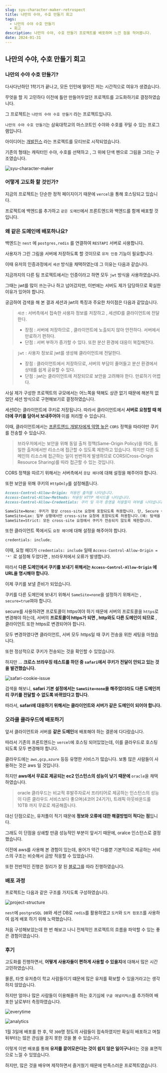 ---
slug: syu-character-maker-retrospect
title: 나만의 수야, 수호 만들기 회고
tags:
  - 나만의 수야 수호 만들기
  - 회고
description: 나만의 수야, 수호 만들기 프로젝트를 배포하며 느낀 점을 적어봅니다.
date: 2024-01-31
---

## 나만의 수야, 수호 만들기 회고

### 나만의 수야 수호 만들기?

다사다난하던 1학기가 끝나고, 모든 인턴에 떨어진 저는 시간적으로 여유가 생겼습니다.

무엇을 할 지 고민하다 이전에 틀만 만들어두었던 프로젝트를 고도화하기로 결정하였습니다.

그 프로젝트는 `나만의 수야 수호 만들기` 라는 프로젝트입니다.

`나만의 수야 수호 만들기`는 삼육대학교의 마스코트인 수야와 수호를 꾸밀 수 있는 프로그램입니다.

아이디어는 [개발진스](https://devjeans.dev-hee.com/) 라는 프로젝트를 모티브로 시작되었습니다.

기존의 형태는 캐릭터인 수야, 수호를 선택하고 , 그 위에 단색 펜으로 그림을 그리는 구조였습니다.

![syu-character-maker](/public/posts/blog/syu-character-maker-retrospect/syu-character-maker.png)

### 어떻게 고도화 할 것인가?

지금의 프로젝트는 단순한 정적 페이지이기 때문에 `vercel`을 통해 호스팅되고 있습니다.

프로젝트에 백엔드를 추가하고 `같은 도메인`에서 프론트엔드와 백엔드를 함께 배포할 것입니다.

### 왜 같은 도메인에 배포하나요?

백엔드는 `nest` 에 `postgres,redis` 를 연결하여 `RESTAPI` 서버로 사용합니다.

사용자가 그린 그림을 서버에 저장하도록 할 것이므로 `유저 인증` 기능이 필요합니다.

이때 유저의 인증과정에서 `세션` 방식을 채택하였는데 그 이유는 다음과 같습니다.

지금까지의 다른 팀 프로젝트에서는 인증이라고 하면 모두 `jwt` 방식을 사용하였습니다.

그때는 jwt를 많이 쓰는구나 하고 넘어갔지만, 이번에는 서버도 제가 담당하므로 확실한 이유가 있어야 합니다.

궁금하여 검색을 해 본 결과 세션과 jwt의 특징과 주요한 차이점은 다음과 같았습니다.

> `세션` : 서버측에서 접속한 사용자 정보를 저장하고 , 세션ID를 클라이언트에 전달한다.
>
> - 장점 : 서버에 저장하므로 , 클라이언트에 노출되지 않아 안전하다. 서버에서 만료하기 편하다.
> - 단점 : 서버 부하가 증가할 수 있다. 또한 분산 환경에 대응이 복잡해진다.

> `jwt` : 사용자 정보로 jwt를 생성해 클라이언트에 전달한다.
>
> - 장점 : 클라이언트에서 저장하므로, 서버의 부담이 줄어들고 분산 환경에서 상태를 쉽게 공유할 수 있다.
> - 단점 : jwt는 클라이언트에 저장되므로 보안을 고려해야 한다. 만료하기 어렵다.

사실 제가 구성한 프로젝트의 규모에서는 어느쪽을 택해도 상관 없기 때문에 해본적 없었던 세션 방식으로 구현해보기로 결정하였습니다.

세션ID는 클라이언트에 쿠키로 저장됩니다. 따라서 클라이언트에서 **서버로 요청할 때 헤더에 쿠키를 담아서 보내주어야** 이를 처리할 수 있습니다.

이때, 클라이언트에서는 [프론트엔드 개발자에게 악명 높은](https://evan-moon.github.io/2020/05/21/about-cors/) `CORS` 정책을 따라야만 쿠키를 전송할 수 있습니다.

> 브라우저에서는 보안을 위해 동일 출처 정책(Same-Origin Policy)을 따라, 동일한 출처에서만 리소스에 접근할 수 있도록 제한하고 있습니다.
> 하지만 다른 도메인의 리소스에 접근하는 일이 빈번하게 발생하므로 CORS(Cross-Origin Resource Sharing)를 따라 접근할 수 있는 것입니다.

CORS 정책을 따르기 위해서는 서버측에서 `응답 헤더`에 대해 설정을 해주어야 합니다.

또한 보안을 위해 쿠키의 `HttpOnly`를 설정해줍니다.

```markdown title="CORS 설정"
Access-Control-Allow-Origin: 허용된 출처를 나타냅니다.
Access-Control-Allow-Methods: 허용된 HTTP 메서드를 나타냅니다.
Access-Control-Allow-Credentials: 쿠키 및 자격 증명을 허용할지 여부를 나타냅니다.

SameSite=None: 쿠키가 항상 cross-site 요청에 포함되도록 허용합니다. 단, Secure 속성이 필요합니다.
SameSite=Lax: 일부 상황에서만 cross-site 요청에 포함되도록 허용합니다.(예: 탐색을 통한 GET 요청).
SameSite=Strict: 모든 cross-site 요청에서 쿠키가 전송되지 않도록 제한합니다.
```

또한 클라이언트 쪽에서도 `요청 헤더`에 대해 설정을 해주어야 합니다.

```jsx title="fetch나 axios 요청 헤더"
credentials: include;
```

이때, 요청 헤더가 `credentials: include` 일때 `Access-Control-Allow-Origin = '*'` 로 설정해 두었다면 , 브라우저에서 오류가 발생합니다.

따라서 **다른 도메인에서 쿠키를 보내기 위해서는 `Access-Control-Allow-Origin` 에 URL을 명시해야 합니다.**

이제 쿠키를 보낼 준비가 되었습니다.

쿠키를 다른 도메인에 보내기 위해서 `SameSite=none`을 설정하기 위해서는 , `secure=true`여야 합니다.

secure를 사용하려면 프로토콜이 https여야 하기 때문에 서버의 프로토콜을 `https`로 변경해야 하는데, 서버의 **프로토콜이 https가 되면 , http와도 다른 도메인이 되므로** , 클라이언트 또한 https로 변경되어야 합니다.

모두 변경하였다면 클라이언트, 서버 모두 https일 때 쿠키 전송을 위한 세팅을 마쳤습니다.

또한 정상적으로 쿠키가 전송되는 것을 확인할 수 있었습니다.

하지만 … **크로스 브라우징 테스트를 하던 중 `safari`에서 쿠키가 전달이 안되고 있는 것을 발견했습니다.**

![safari-cookie-issue](/public/posts/blog/syu-character-maker-retrospect/safari-cookie-issue.png)

검색을 해보니, **safari 기본 설정에서는 `SameSite=none`을 해주었더라도 다른 도메인끼리 쿠키를 전달할 수 없도록 바뀌었다고 합니다.**

따라서, **safari에 대응하기 위해서는 클라이언트와 서버가 같은 도메인이 되어야 합니다.**

### 오라클 클라우드에 배포하기

앞서 클라이언트와 서버를 **같은 도메인**에 배포해야 하는 결론에 다다랐습니다.

따라서 기존의 프론트엔드는 `vercel`에 호스팅 되어있었는데, 이를 클라우드로 호스팅 되도록 모두 변경해야 합니다.

클라우드에는 `aws,gcp,azure` 등등 유명한 서비스가 많습니다. 보통 많은 사람들이 사용하는 것은 aws 일 것입니다.

하지만 **aws에서 무료로 제공되는 ec2 인스턴스의 성능이 낮기 때문에** `oracle`을 채택하였습니다.

> oracle 클라우드는 비교적 후발주자로서 프리티어로 제공하는 인스턴스의 성능이 다른 클라우드 서비스보다 좋으며(4코어 24기가), 트래픽 아웃바운드를 10TB 까지 무료로 제공해줍니다.

대신 단점으로는, 유저풀이 적기 때문에 **정보와 오류에 대한 해결방법이 적다는 점**입니다.

그래도 이 단점을 상쇄할 만큼 성능적인 부분이 앞서기 때문에, oralce 인스턴스로 결정했습니다.

이전에 aws를 사용해 본 경험이 있는데, 용어가 약간 다를뿐 기본적으로 제공하는 서비스의 구조는 비슷해서 금방 적응할 수 있었습니다.

또한 전반적인 진행은 정리가 잘 된 [블로그](https://sonhc.tistory.com/906)를 따라 진행하였습니다.

### 배포 과정

프로젝트는 다음과 같은 구조를 가지도록 구성하였습니다.

![project-structure](/public/posts/blog/syu-character-maker-retrospect/project-structure.png)

`nest`에 `postgreSQL DB`와 세션 DB로 `redis`를 활용하였고 `도커`와 `도커 컴포즈`를 사용하여 쉽게 배포 하기 위해 노력했습니다.

처음 구성해보았는데 한 번 해보고 나니 전체적인 프로젝트의 흐름을 파악할 수 있는 좋은 경험이였습니다.

### 후기

고도화를 진행하면서, **어떻게 사용자들이 편하게 사용할 수 있을지**에 대해서 많은 시간 고민하였습니다.

물론, 타겟 유저층이 학교 사람들이기 떄문에 많은 유저를 확보할 수 있을거라고는 생각하지 않았습니다.

하지만 얼마나 많은 사람들이 이용해줄까 하는 호기심에 `구글 애널리틱스`를 추가하여 배포한 날로부터 측정하였습니다.

![everytime](/public/posts/blog/syu-character-maker-retrospect/everytime.png)

![analytics](/public/posts/blog/syu-character-maker-retrospect/analytics.png)

1월 3일에 배포를 한 후, 약 `300`명 정도의 사람들이 접속하였지만 확실히 배포하고 며칠 뒤부터는 많은 관심을 끌지 못한 것을 볼 수 있습니다.

이렇게 이번 배포를 통해 **유저를 끌어모은다는 것이 쉽지 않은 일이구나**라는 것을 표면적으로 느낄 수 있었습니다.

하지만, 많은 것을 배우며 제작하면서 즐거웠기 때문에 만족스러운 프로젝트였습니다.

